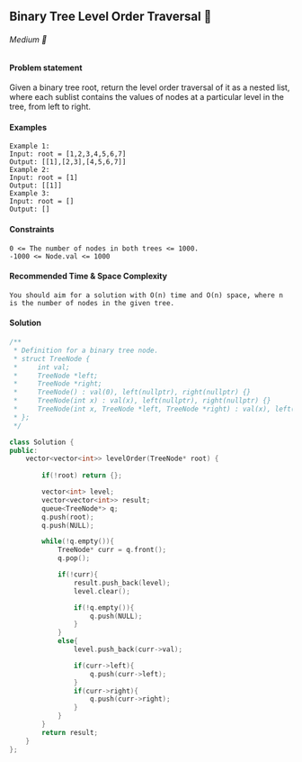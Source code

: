 ## Binary Tree Level Order Traversal 🎯
###### Medium 🤨 

#### Problem statement

Given a binary tree root, return the level order traversal of it as a nested list, where each sublist contains the values of nodes at a particular level in the tree, from left to right.


#### Examples
```
Example 1:
Input: root = [1,2,3,4,5,6,7]
Output: [[1],[2,3],[4,5,6,7]]
Example 2:
Input: root = [1]
Output: [[1]]
Example 3:
Input: root = []
Output: []
```
#### Constraints
```
0 <= The number of nodes in both trees <= 1000.
-1000 <= Node.val <= 1000
```

#### Recommended Time & Space Complexity
```
You should aim for a solution with O(n) time and O(n) space, where n is the number of nodes in the given tree.
```
#### Solution
```cpp
/**
 * Definition for a binary tree node.
 * struct TreeNode {
 *     int val;
 *     TreeNode *left;
 *     TreeNode *right;
 *     TreeNode() : val(0), left(nullptr), right(nullptr) {}
 *     TreeNode(int x) : val(x), left(nullptr), right(nullptr) {}
 *     TreeNode(int x, TreeNode *left, TreeNode *right) : val(x), left(left), right(right) {}
 * };
 */

class Solution {
public:
    vector<vector<int>> levelOrder(TreeNode* root) {
        
        if(!root) return {};

        vector<int> level;
        vector<vector<int>> result;
        queue<TreeNode*> q;
        q.push(root);
        q.push(NULL);

        while(!q.empty()){
            TreeNode* curr = q.front();
            q.pop();

            if(!curr){
                result.push_back(level);
                level.clear();

                if(!q.empty()){
                    q.push(NULL);
                }
            }
            else{
                level.push_back(curr->val);

                if(curr->left){
                    q.push(curr->left);
                }
                if(curr->right){
                    q.push(curr->right);
                }
            }
        }
        return result;
    }
};
```